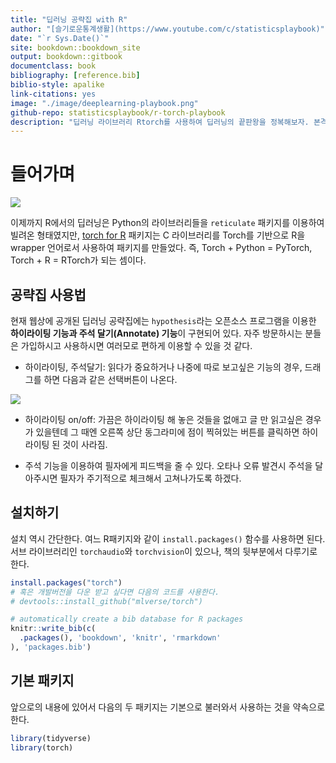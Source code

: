 ```yaml
---
title: "딥러닝 공략집 with R"
author: "[슬기로운통계생활](https://www.youtube.com/c/statisticsplaybook)"
date: "`r Sys.Date()`"
site: bookdown::bookdown_site
output: bookdown::gitbook
documentclass: book
bibliography: [reference.bib]
biblio-style: apalike
link-citations: yes
image: "./image/deeplearning-playbook.png"
github-repo: statisticsplaybook/r-torch-playbook
description: "딥러닝 라이브러리 Rtorch를 사용하여 딥러닝의 끝판왕을 정복해보자. 본격 R 딥러닝 공략집"
---
```


# 들어가며 {.unnumbered}

![](./image/deeplearning-playbook.png)

이제까지 R에서의 딥러닝은 Python의 라이브러리들을 `reticulate` 패키지를 이용하여 빌려온 형태였지만, [torch for R](https://torch.mlverse.org/) 패키지는 C 라이브러리를 Torch를 기반으로 R을 wrapper 언어로서 사용하여 패키지를 만들었다. 즉, Torch + Python = PyTorch, Torch + R = RTorch가 되는 셈이다.

## 공략집 사용법 {.unnumbered}

현재 웹상에 공개된 딥러닝 공략집에는 `hypothesis`라는 오픈소스 프로그램을 이용한 **하이라이팅 기능과 주석 달기(Annotate) 기능**이 구현되어 있다. 자주 방문하시는 분들은 가입하시고 사용하시면 여러모로 편하게 이용할 수 있을 것 같다.

-   하이라이팅, 주석달기: 읽다가 중요하거나 나중에 따로 보고싶은 기능의 경우, 드래그를 하면 다음과 같은 선택버튼이 나온다.

![](./image/annotation.jpg)

-   하이라이팅 on/off: 가끔은 하이라이팅 해 놓은 것들을 없애고 글 만 읽고싶은 경우가 있을텐데 그 때엔 오른쪽 상단 동그라미에 점이 찍혀있는 버튼를 클릭하면 하이라이팅 된 것이 사라짐.

-   주석 기능을 이용하여 필자에게 피드백을 줄 수 있다. 오타나 오류 발견시 주석을 달아주시면 필자가 주기적으로 체크해서 고쳐나가도록 하겠다.

## 설치하기 {.unnumbered}

설치 역시 간단한다. 여느 R패키지와 같이 `install.packages()` 함수를 사용하면 된다. 서브 라이브러리인 `torchaudio`와 `torchvision`이 있으나, 책의 뒷부분에서 다루기로 한다.

```r
install.packages("torch")
# 혹은 개발버전을 다운 받고 싶다면 다음의 코드를 사용한다.
# devtools::install_github("mlverse/torch")
```

```r
# automatically create a bib database for R packages
knitr::write_bib(c(
  .packages(), 'bookdown', 'knitr', 'rmarkdown'
), 'packages.bib')
```

## 기본 패키지 {.unnumbered}

앞으로의 내용에 있어서 다음의 두 패키지는 기본으로 불러와서 사용하는 것을 약속으로 한다.

```r
library(tidyverse)
library(torch)
```
